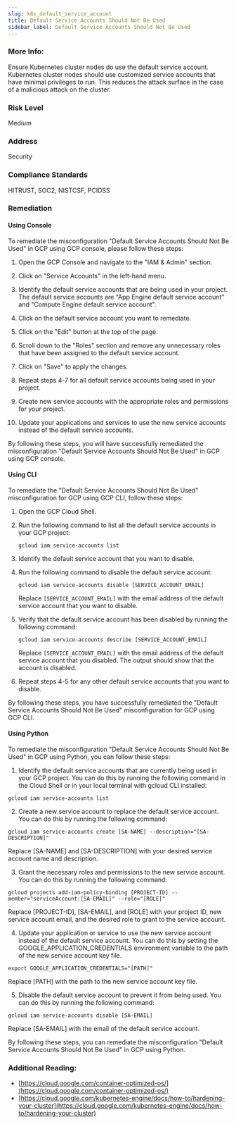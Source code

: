 ```yaml
---
slug: k8s_default_service_account
title: Default Service Accounts Should Not Be Used
sidebar_label: Default Service Accounts Should Not Be Used
---
```


### More Info:

Ensure Kubernetes cluster nodes do use the default service account. Kubernetes cluster nodes should use customized service accounts that have minimal privileges to run. This reduces the attack surface in the case of a malicious attack on the cluster.

### Risk Level

Medium

### Address

Security

### Compliance Standards

HITRUST, SOC2, NISTCSF, PCIDSS

### Remediation

#### Using Console

To remediate the misconfiguration "Default Service Accounts Should Not Be Used" in GCP using GCP console, please follow these steps:

1. Open the GCP Console and navigate to the "IAM & Admin" section.

2. Click on "Service Accounts" in the left-hand menu.

3. Identify the default service accounts that are being used in your project. The default service accounts are "App Engine default service account" and "Compute Engine default service account".

4. Click on the default service account you want to remediate.

5. Click on the "Edit" button at the top of the page.

6. Scroll down to the "Roles" section and remove any unnecessary roles that have been assigned to the default service account.

7. Click on "Save" to apply the changes.

8. Repeat steps 4-7 for all default service accounts being used in your project.

9. Create new service accounts with the appropriate roles and permissions for your project.

10. Update your applications and services to use the new service accounts instead of the default service accounts.

By following these steps, you will have successfully remediated the misconfiguration "Default Service Accounts Should Not Be Used" in GCP using GCP console.

#### Using CLI

To remediate the "Default Service Accounts Should Not Be Used" misconfiguration for GCP using GCP CLI, follow these steps:

1. Open the GCP Cloud Shell.
2. Run the following command to list all the default service accounts in your GCP project:

   ```
   gcloud iam service-accounts list
   ```

3. Identify the default service account that you want to disable.
4. Run the following command to disable the default service account:

   ```
   gcloud iam service-accounts disable [SERVICE_ACCOUNT_EMAIL]
   ```

   Replace `[SERVICE_ACCOUNT_EMAIL]` with the email address of the default service account that you want to disable.

5. Verify that the default service account has been disabled by running the following command:

   ```
   gcloud iam service-accounts describe [SERVICE_ACCOUNT_EMAIL]
   ```

   Replace `[SERVICE_ACCOUNT_EMAIL]` with the email address of the default service account that you disabled. The output should show that the account is disabled.

6. Repeat steps 4-5 for any other default service accounts that you want to disable.

By following these steps, you have successfully remediated the "Default Service Accounts Should Not Be Used" misconfiguration for GCP using GCP CLI.

#### Using Python

To remediate the misconfiguration "Default Service Accounts Should Not Be Used" in GCP using Python, you can follow these steps:

1. Identify the default service accounts that are currently being used in your GCP project. You can do this by running the following command in the Cloud Shell or in your local terminal with gcloud CLI installed:

```
gcloud iam service-accounts list
```

2. Create a new service account to replace the default service account. You can do this by running the following command:

```
gcloud iam service-accounts create [SA-NAME] --description="[SA-DESCRIPTION]"
```

Replace [SA-NAME] and [SA-DESCRIPTION] with your desired service account name and description.

3. Grant the necessary roles and permissions to the new service account. You can do this by running the following command:

```
gcloud projects add-iam-policy-binding [PROJECT-ID] --member="serviceAccount:[SA-EMAIL]" --role="[ROLE]"
```

Replace [PROJECT-ID], [SA-EMAIL], and [ROLE] with your project ID, new service account email, and the desired role to grant to the service account.

4. Update your application or service to use the new service account instead of the default service account. You can do this by setting the GOOGLE_APPLICATION_CREDENTIALS environment variable to the path of the new service account key file.

```
export GOOGLE_APPLICATION_CREDENTIALS="[PATH]"
```

Replace [PATH] with the path to the new service account key file.

5. Disable the default service account to prevent it from being used. You can do this by running the following command:

```
gcloud iam service-accounts disable [SA-EMAIL]
```

Replace [SA-EMAIL] with the email of the default service account.

By following these steps, you can remediate the misconfiguration "Default Service Accounts Should Not Be Used" in GCP using Python.


### Additional Reading:

- [https://cloud.google.com/container-optimized-os/](https://cloud.google.com/container-optimized-os/) 
- [https://cloud.google.com/kubernetes-engine/docs/how-to/hardening-your-cluster](https://cloud.google.com/kubernetes-engine/docs/how-to/hardening-your-cluster) 

